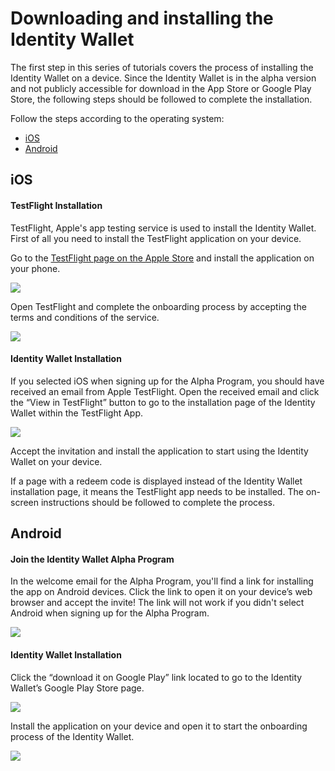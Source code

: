 
# Downloading and installing the Identity Wallet

The first step in this series of tutorials covers the process of installing the Identity Wallet on a device.
Since the Identity Wallet is in the alpha version and not publicly accessible for download in the App Store or Google Play Store, the following steps should be followed to complete the installation.

Follow the steps according to the operating system:

- [iOS](./install#ios)
- [Android](./install#android---google-play-store)

## iOS

#### TestFlight Installation

TestFlight, Apple's app testing service is used to install the Identity Wallet.
First of all you need to install the TestFlight application on your device.

Go to the [TestFlight page on the Apple Store](https://apps.apple.com/us/app/testflight/id899247664) and install the application on your phone.

<Image
  src="/img/ballot/install/iOS/install-ios-1.png"
  width={300}
  height={300}
/>

Open TestFlight and complete the onboarding process by accepting the terms and conditions of the service.

<Image
  src="/img/ballot/install/iOS/install-ios-2.png"
  width={300}
  height={300}
/>

#### Identity Wallet Installation

If you selected iOS when signing up for the Alpha Program, you should have received an email from Apple TestFlight.
Open the received email and click the “View in TestFlight” button to go to the installation page of the Identity Wallet within the TestFlight App.

<Image
  src="/img/ballot/install/iOS/install-ios-3.png"
  width={300}
  height={300}
/>

Accept the invitation and install the application to start using the Identity Wallet on your device.

<Callout type="info">
  If a page with a redeem code is displayed instead of the Identity Wallet
  installation page, it means the TestFlight app needs to be installed. The
  on-screen instructions should be followed to complete the process.
</Callout>

## Android

#### Join the Identity Wallet Alpha Program

In the welcome email for the Alpha Program, you'll find a link for installing the app on Android devices.
Click the link to open it on your device’s web browser and accept the invite!
The link will not work if you didn't select Android when signing up for the Alpha Program.

<Image
  src="/img/ballot/install/android/install-android-1.png"
  width={300}
  height={300}
/>

#### Identity Wallet Installation

Click the “download it on Google Play” link located to go to the Identity Wallet’s Google Play Store page.

<Image
  src="/img/ballot/install/android/install-android-2.png"
  width={300}
  height={300}
/>

Install the application on your device and open it to start the onboarding process of the Identity Wallet.

<Image
  src="/img/ballot/install/android/install-android-3.png"
  width={300}
  height={300}
/>
